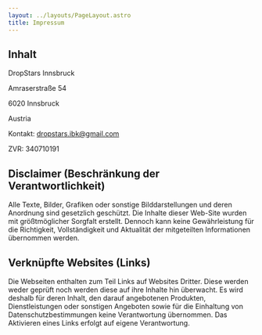 ```yaml
---
layout: ../layouts/PageLayout.astro
title: Impressum
---
```


## Inhalt

DropStars Innsbruck

Amraserstraße 54

6020 Innsbruck

Austria

Kontakt: dropstars.ibk@gmail.com

ZVR: 340710191

## Disclaimer (Beschränkung der Verantwortlichkeit)

Alle Texte, Bilder, Grafiken oder sonstige Bilddarstellungen und deren Anordnung sind gesetzlich geschützt. Die Inhalte dieser Web-Site wurden mit größtmöglicher Sorgfalt erstellt. Dennoch kann keine Gewährleistung für die Richtigkeit, Vollständigkeit und Aktualität der mitgeteilten Informationen übernommen werden.

## Verknüpfte Websites (Links)

Die Webseiten enthalten zum Teil Links auf Websites Dritter. Diese werden weder geprüft noch werden diese auf ihre Inhalte hin überwacht. Es wird deshalb für deren Inhalt, den darauf angebotenen Produkten, Dienstleistungen oder sonstigen Angeboten sowie für die Einhaltung von Datenschutzbestimmungen keine Verantwortung übernommen. Das Aktivieren eines Links erfolgt auf eigene Verantwortung.
